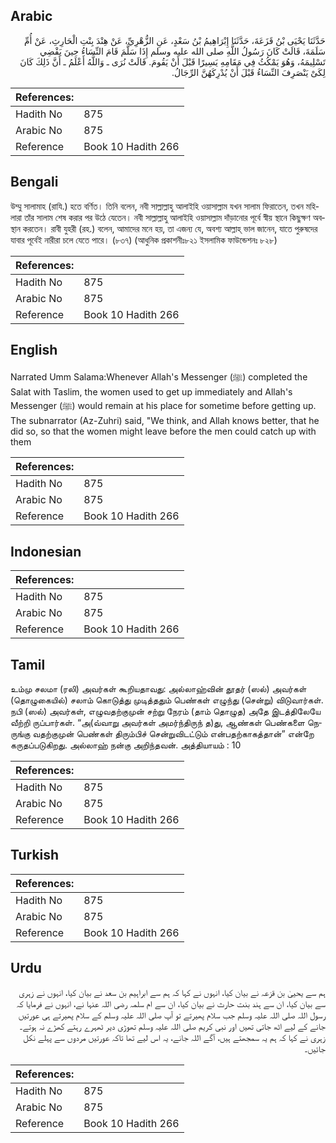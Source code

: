 ## Arabic


<div dir="rtl" lang="ar" style={{fontSize:'larger',backgroundColor:'#f8f9fa',padding:20}}>
حَدَّثَنَا يَحْيَى بْنُ قَزَعَةَ، حَدَّثَنَا إِبْرَاهِيمُ بْنُ سَعْدٍ، عَنِ الزُّهْرِيِّ، عَنْ هِنْدَ بِنْتِ الْحَارِثِ، عَنْ أُمِّ سَلَمَةَ، قَالَتْ كَانَ رَسُولُ اللَّهِ صلى الله عليه وسلم إِذَا سَلَّمَ قَامَ النِّسَاءُ حِينَ يَقْضِي تَسْلِيمَهُ، وَهُوَ يَمْكُثُ فِي مَقَامِهِ يَسِيرًا قَبْلَ أَنْ يَقُومَ‏.‏ قَالَتْ نُرَى ـ وَاللَّهُ أَعْلَمُ ـ أَنَّ ذَلِكَ كَانَ لِكَىْ يَنْصَرِفَ النِّسَاءُ قَبْلَ أَنْ يُدْرِكَهُنَّ الرِّجَالُ‏.‏
</div>
<div style={{backgroundColor:'#f8f9fa',padding:20, marginBottom: 10}}><table> <thead> <tr> <th>References:</th> <th></th> </tr> </thead> <tbody><tr><td>Hadith No</td><td>875</td></tr><tr><td>Arabic No</td><td>875</td></tr><tr><td>Reference</td><td>Book 10 Hadith 266</td></tr></tbody></table></div>

## Bengali


<div dir="ltr" lang="bn" style={{fontSize:'larger',backgroundColor:'#f8f9fa',padding:20}}>
উম্মু সালামাহ (রাযি.) হতে বর্ণিত। তিনি বলেন, নবী সাল্লাল্লাহু আলাইহি ওয়াসাল্লাম যখন সালাম ফিরাতেন, তখন মহিলারা তাঁর সালাম শেষ করার পর উঠে যেতেন। নবী সাল্লাল্লাহু আলাইহি ওয়াসাল্লাম দাঁড়ানোর পূর্বে স্বীয় স্থানে কিছুক্ষণ অবস্থান করতেন। রাবী যুহরী (রহ.) বলেন, আমাদের মনে হয়, তা এজন্য যে, অবশ্য আল্লাহ্ ভাল জানেন, যাতে পুরুষদের যাবার পূর্বেই নারীরা চলে যেতে পারে। (৮৩৭) (আধুনিক প্রকাশনীঃ৮২১ ইসলামিক ফাউন্ডেশনঃ ৮২৮)
</div>
<div style={{backgroundColor:'#f8f9fa',padding:20, marginBottom: 10}}><table> <thead> <tr> <th>References:</th> <th></th> </tr> </thead> <tbody><tr><td>Hadith No</td><td>875</td></tr><tr><td>Arabic No</td><td>875</td></tr><tr><td>Reference</td><td>Book 10 Hadith 266</td></tr></tbody></table></div>

## English


<div dir="ltr" lang="en" style={{fontSize:'larger',backgroundColor:'#f8f9fa',padding:20}}>
Narrated Umm Salama:Whenever Allah's Messenger (ﷺ) completed the Salat with Taslim, the women used to get up immediately and Allah's Messenger (ﷺ) would remain at his place for sometime before getting up. The subnarrator (Az-Zuhri) said, "We think, and Allah knows better, that he did so, so that the women might leave before the men could catch up with them
</div>
<div style={{backgroundColor:'#f8f9fa',padding:20, marginBottom: 10}}><table> <thead> <tr> <th>References:</th> <th></th> </tr> </thead> <tbody><tr><td>Hadith No</td><td>875</td></tr><tr><td>Arabic No</td><td>875</td></tr><tr><td>Reference</td><td>Book 10 Hadith 266</td></tr></tbody></table></div>

## Indonesian


<div dir="ltr" lang="id" style={{fontSize:'larger',backgroundColor:'#f8f9fa',padding:20}}>

</div>
<div style={{backgroundColor:'#f8f9fa',padding:20, marginBottom: 10}}><table> <thead> <tr> <th>References:</th> <th></th> </tr> </thead> <tbody><tr><td>Hadith No</td><td>875</td></tr><tr><td>Arabic No</td><td>875</td></tr><tr><td>Reference</td><td>Book 10 Hadith 266</td></tr></tbody></table></div>

## Tamil


<div dir="ltr" lang="ta" style={{fontSize:'larger',backgroundColor:'#f8f9fa',padding:20}}>
உம்மு சலமா (ரலி) அவர்கள் கூறியதாவது: அல்லாஹ்வின் தூதர் (ஸல்) அவர்கள் (தொழுகையில்) சலாம் கொடுத்து முடித்ததும் பெண்கள் எழுந்து (சென்று) விடுவார்கள். நபி (ஸல்) அவர்கள், எழுவதற்குமுன் சற்று நேரம் (தாம் தொழுத) அதே இடத்திலேயே வீற்றி ருப்பார்கள். “அ(வ்வாறு அவர்கள் அமர்ந்திருந் த)து, ஆண்கள் பெண்களை நெருங்கு வதற்குமுன் பெண்கள் திரும்பிச் சென்றுவிடட்டும் என்பதற்காகத்தான்” என்றே கருதப்படுகிறது. அல்லாஹ் நன்கு அறிந்தவன். அத்தியாயம் : 10
</div>
<div style={{backgroundColor:'#f8f9fa',padding:20, marginBottom: 10}}><table> <thead> <tr> <th>References:</th> <th></th> </tr> </thead> <tbody><tr><td>Hadith No</td><td>875</td></tr><tr><td>Arabic No</td><td>875</td></tr><tr><td>Reference</td><td>Book 10 Hadith 266</td></tr></tbody></table></div>

## Turkish


<div dir="ltr" lang="tr" style={{fontSize:'larger',backgroundColor:'#f8f9fa',padding:20}}>

</div>
<div style={{backgroundColor:'#f8f9fa',padding:20, marginBottom: 10}}><table> <thead> <tr> <th>References:</th> <th></th> </tr> </thead> <tbody><tr><td>Hadith No</td><td>875</td></tr><tr><td>Arabic No</td><td>875</td></tr><tr><td>Reference</td><td>Book 10 Hadith 266</td></tr></tbody></table></div>

## Urdu


<div dir="rtl" lang="ur" style={{fontSize:'larger',backgroundColor:'#f8f9fa',padding:20}}>
ہم سے یحییٰ بن قزعہ نے بیان کیا، انہوں نے کہا کہ ہم سے ابراہیم بن سعد نے بیان کیا، انہوں نے زہری سے بیان کیا، ان سے ہند بنت حارث نے بیان کیا، ان سے ام سلمہ رضی اللہ عنہا نے، انہوں نے فرمایا کہ رسول اللہ صلی اللہ علیہ وسلم جب سلام پھیرتے تو آپ صلی اللہ علیہ وسلم کے سلام پھیرتے ہی عورتیں جانے کے لیے اٹھ جاتی تھیں اور نبی کریم صلی اللہ علیہ وسلم تھوڑی دیر ٹھہرے رہتے کھڑے نہ ہوتے۔ زہری نے کہا کہ ہم یہ سمجھتے ہیں، آگے اللہ جانے، یہ اس لیے تھا تاکہ عورتیں مردوں سے پہلے نکل جائیں۔
</div>
<div style={{backgroundColor:'#f8f9fa',padding:20, marginBottom: 10}}><table> <thead> <tr> <th>References:</th> <th></th> </tr> </thead> <tbody><tr><td>Hadith No</td><td>875</td></tr><tr><td>Arabic No</td><td>875</td></tr><tr><td>Reference</td><td>Book 10 Hadith 266</td></tr></tbody></table></div>